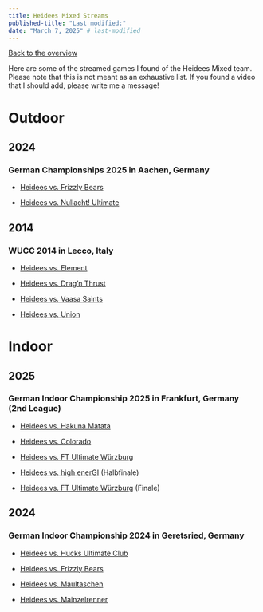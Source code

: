 ```yaml
---
title: Heidees Mixed Streams
published-title: "Last modified:"
date: "March 7, 2025" # last-modified
---
```


[Back to the overview](/private/ultimate_frisbee.qmd)

Here are some of the streamed games I found of the Heidees Mixed team. Please note that this is not meant as an exhaustive list. If you found a video that I should add, please write me a message!

# Outdoor

## 2024

### German Championships 2025 in Aachen, Germany

-   [Heidees vs. Frizzly Bears](https://www.youtube.com/watch?v=qzTx0ljt-Lw){target="_blank"}

-   [Heidees vs. Nullacht! Ultimate](https://www.youtube.com/watch?v=RPzYGCWwcFw){target="_blank"}

## 2014

### WUCC 2014 in Lecco, Italy

-   [Heidees vs. Element](https://www.youtube.com/watch?v=x_VLeIU3KU0){target="_blank"}

-   [Heidees vs. Drag'n Thrust](https://www.youtube.com/watch?v=blCxCYpDWB8){target="_blank"}

-   [Heidees vs. Vaasa Saints](https://www.youtube.com/watch?v=AKBd8c695UA){target="_blank"}

-   [Heidees vs. Union](https://www.youtube.com/watch?v=OwK-SI5sik8){target="_blank"}

# Indoor

## 2025

### German Indoor Championship 2025 in Frankfurt, Germany (2nd League)

-   [Heidees vs. Hakuna Matata](https://www.youtube.com/watch?v=lJBSKcNceSs){target="_blank"}

-   [Heidees vs. Colorado](https://www.youtube.com/watch?v=xXoVj7PzGpc){target="_blank"}

-   [Heidees vs. FT Ultimate Würzburg](https://www.youtube.com/watch?v=c8RTaD0ZhrE){target="_blank"}

-   [Heidees vs. high enerGI](https://www.youtube.com/watch?v=FO_6vfeR8wg){target="_blank"} (Halbfinale)

-   [Heidees vs. FT Ultimate Würzburg](https://www.youtube.com/watch?v=km1X8JpeSzM){target="_blank"} (Finale)

## 2024

### German Indoor Championship 2024 in Geretsried, Germany

-   [Heidees vs. Hucks Ultimate Club](https://www.youtube.com/watch?v=CwBH-S3_J4w){target="_blank"}

-   [Heidees vs. Frizzly Bears](https://www.youtube.com/watch?v=P341JYOyREI){target="_blank"}

-   [Heidees vs. Maultaschen](https://www.youtube.com/watch?v=PN_00viIhMk){target="_blank"}

-   [Heidees vs. Mainzelrenner](https://www.youtube.com/watch?v=9xKbEcbCblA){target="_blank"}
